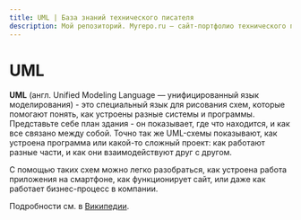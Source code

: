 ```yaml
---
title: UML | База знаний технического писателя
description: Мой репозиторий. Myrepo.ru – сайт-портфолио технического писателя
---
```


# UML

**UML** (англ. Unified Modeling Language — унифицированный язык моделирования) - это специальный язык для рисования схем, которые помогают понять, как устроены разные системы и программы. Представьте себе план здания - он показывает, где что находится, и как все связано между собой. Точно так же UML-схемы показывают, как устроена программа или какой-то сложный проект: как работают разные части, и как они взаимодействуют друг с другом.

С помощью таких схем можно легко разобраться, как устроена работа приложения на смартфоне, как функционирует сайт, или даже как работает бизнес-процесс в компании.

Подробности см. в [Википедии](https://ru.wikipedia.org/wiki/UML).